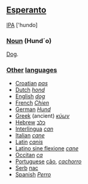 ==[[Esperanto]]==

[[IPA]] ['hundo]

=== [[Noun]] (Hund´o) ===

[[Dog]].

=== '''[[Other]] [[language|languages]]''' ===

*[[Croatian]] ''[[pas]]''
*[[Dutch]] ''[[hond]]''
*[[English]] ''[[dog]]''
*[[French]] ''[[Chien]]''
*[[German]] ''[[Hund]]''
*[[Greek]] (ancient) ''[[κύων]]''
*[[Hebrew]] [[כלב]]
*[[Interlingua]] ''[[can]]''
*[[Italian]] ''[[cane]]''
*[[Latin]] ''[[canis]]''
*[[Latino sine flexione]] ''[[cane]]''
*[[Occitan]] ''[[ca]]''
*[[Portuguese]] [[cão]], ''[[cachorro]]''
*[[Serb]] [[пас]]
*[[Spanish]] ''[[Perro]]''